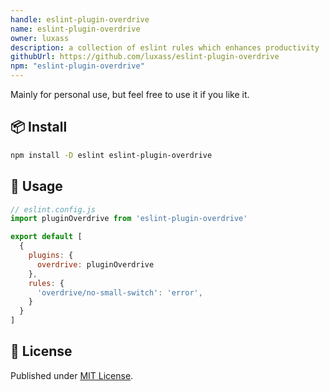 ```yaml
---
handle: eslint-plugin-overdrive
name: eslint-plugin-overdrive
owner: luxass
description: a collection of eslint rules which enhances productivity
githubUrl: https://github.com/luxass/eslint-plugin-overdrive
npm: "eslint-plugin-overdrive"
---
```


Mainly for personal use, but feel free to use it if you like it.

## 📦 Install

```bash
npm install -D eslint eslint-plugin-overdrive
```

## 🚀 Usage

```js
// eslint.config.js
import pluginOverdrive from 'eslint-plugin-overdrive'

export default [
  {
    plugins: {
      overdrive: pluginOverdrive
    },
    rules: {
      'overdrive/no-small-switch': 'error',
    }
  }
]
```

## 📄 License

Published under [MIT License](https://github.com/luxass/eslint-plugin-overdrive/blob/main/LICENSE).

